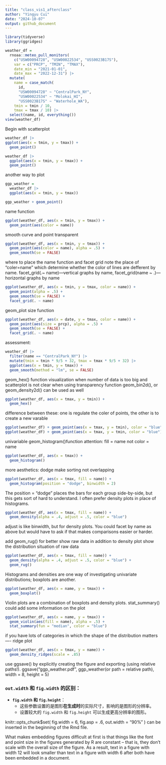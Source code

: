 ```yaml
---
title: "class_vis1_afterclass"
author: "Yingyu Cui"
date: "2024-10-07"
output: github_document
---
```


```r
library(tidyverse)
library(ggridges)
```
```r
weather_df = 
  rnoaa::meteo_pull_monitors(
    c("USW00094728", "USW00022534", "USS0023B17S"),
    var = c("PRCP", "TMIN", "TMAX"), 
    date_min = "2021-01-01",
    date_max = "2022-12-31") |>
  mutate(
    name = case_match(
      id, 
      "USW00094728" ~ "CentralPark_NY", 
      "USW00022534" ~ "Molokai_HI",
      "USS0023B17S" ~ "Waterhole_WA"),
    tmin = tmin / 10,
    tmax = tmax / 10) |>
  select(name, id, everything())
view(weather_df)
```

Begin with scatterplot
```r
weather_df |>
ggplot(aes(x = tmin, y = tmax)) + 
  geom_point()
```
```r
weather_df |>
  ggplot(aes(x = tmin, y = tmax)) + 
  geom_point()
```

another way to plot
```r
ggp_weather = 
  weather_df |>
  ggplot(aes(x = tmin, y = tmax)) 

ggp_weather + geom_point()
```

name function
```r
ggplot(weather_df, aes(x = tmin, y = tmax)) + 
  geom_point(aes(color = name))
```
smooth curve and point transparent
```r
ggplot(weather_df, aes(x = tmin, y = tmax)) + 
  geom_point(aes(color = name), alpha = .5) +
  geom_smooth(se = FALSE)
```
where to place the name function and facet grid
note the place of "coler=name" which determine whether the color of lines are defferent by name.
facet_grid(.~ name)---vertical graphs by name, facet_grid(name ~ .)---horizontal graphs by name
```r
ggplot(weather_df, aes(x = tmin, y = tmax, color = name)) + 
  geom_point(alpha = .5) +
  geom_smooth(se = FALSE) + 
  facet_grid(. ~ name)
```
geom_plot size function
```r
ggplot(weather_df, aes(x = date, y = tmax, color = name)) + 
  geom_point(aes(size = prcp), alpha = .5) +
  geom_smooth(se = FALSE) + 
  facet_grid(. ~ name)
```

assessment:
```r
weather_df |> 
  filter(name == "CentralPark_NY") |>
  mutate(tmin = tmin * 9/5 + 32, tmax = tmax * 9/5 + 32) |>
  ggplot(aes(x = tmin, y = tmax)) +
  geom_smooth(method = "lm", se = FALSE)
```

geom_hex() function 
visualization when number of data is too big and scatterplot is not clear when using transparency function
geom_bin2d(), or geom_density2d() can be used as well
```r
ggplot(weather_df, aes(x = tmax, y = tmin)) + 
  geom_hex()
```

difference between these: one is regulate the coler of points, the other is to create a new varable
```r
ggplot(weather_df) + geom_point(aes(x = tmax, y = tmin), color = "blue")
ggplot(weather_df) + geom_point(aes(x = tmax, y = tmin, color = "blue"))
```

univariable
geom_histogram()function
attention: fill = name not color = name
```r
ggplot(weather_df, aes(x = tmax)) + 
  geom_histogram()
```
more aesthetics: dodge make sorting not overlapping 
```r
ggplot(weather_df, aes(x = tmax, fill = name)) + 
  geom_histogram(position = "dodge", binwidth = 2)
```
The position = "dodge" places the bars for each group side-by-side, but this gets sort of hard to understand. I often prefer density plots in place of histograms.
```r
ggplot(weather_df, aes(x = tmax, fill = name)) + 
  geom_density(alpha = .4, adjust = .5, color = "blue")
```
adjust is like binwidth, but for density plots. 
 You could facet by name as above but would have to ask if that makes comparisons easier or harder.

add geom_rug() for better show raw data in addition to density plot
show the distribution situation of raw data
```r
ggplot(weather_df, aes(x = tmax, fill = name)) + 
  geom_density(alpha = .4, adjust = .5, color = "blue") +
  geom_rug()
```

Histograms and densities are one way of investigating univariate distributions; boxplots are another.
```r
ggplot(weather_df, aes(x = name, y = tmax)) + 
  geom_boxplot()
```

Violin plots are a combination of boxplots and density plots.
stat_summary() could add some information on the plot
```r
ggplot(weather_df, aes(x = name, y = tmax)) + 
  geom_violin(aes(fill = name), alpha = .5) + 
  stat_summary(fun = "median", color = "blue")
```

 if you have lots of categories in which the shape of the distribution matters---- ridge plot 
```r
ggplot(weather_df, aes(x = tmax, y = name)) + 
  geom_density_ridges(scale = .85)
```

use ggsave() by explicitly creating the figure and exporting
(using relative paths!).
ggsave("ggp_weather.pdf", ggp_weather(or path = relative path), width = 8, height = 5)

### **`out.width` 和 `fig.width` 的区别**：
- **`fig.width` 和 `fig.height`**：
  - 这些参数设置的是图形**在生成时**的实际尺寸，影响的是图形的分辨率。
  - 设置较大的 `fig.width` 和 `fig.height` 可以生成更高分辨率的图形。

knitr::opts_chunk$set(
  fig.width = 6,
  fig.asp = .6,
  out.width = "90%"
)
can be inserted in the beginning of the Rmd file.


What makes embedding figures difficult at first is that things like the font and point size in the figures generated by R are constant – that is, they don’t scale with the overall size of the figure. As a result, text in a figure with width 12 will look smaller than text in a figure with width 6 after both have been embedded in a document.
